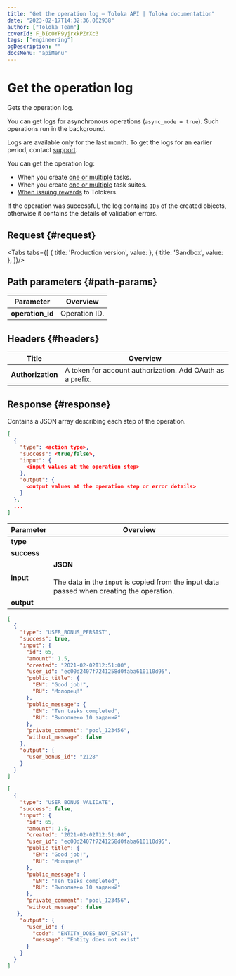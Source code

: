 ```yaml
---
title: "Get the operation log — Toloka API | Toloka documentation"
date: "2023-02-17T14:32:36.062938"
author: ["Toloka Team"]
coverId: F_bIcOYF9yjrxkPZrXc3
tags: ["engineering"]
ogDescription: ""
docsMenu: "apiMenu"
---
```



# Get the operation log

<Announce/>

Gets the operation log.

You can get logs for asynchronous operations (`async_mode = true`). Such operations run in the background.

Logs are available only for the last month. To get the logs for an earlier period, contact [support](/docs-new/guide/troubleshooting/troubleshooting).

You can get the operation log:

- When you create [one or multiple](/docs-new/api/create-task) tasks.
- When you create [one or multiple](/docs-new/api/create-task-suite) task suites.
- [When issuing rewards](/docs-new/api/create-bonus) to Tolokers.

If the operation was successful, the log contains `IDs` of the created objects, otherwise it contains the details of validation errors.

## Request {#request}

<Tabs tabs={[
  { title: 'Production version', value: <GetOperationLogList1/> },
  { title: 'Sandbox', value: <GetOperationLogList2/> },
]}/>

## Path parameters {#path-params}

Parameter | Overview
----- | -----
**operation_id** | Operation ID.

## Headers {#headers}

Title | Overview
----- | -----
**Authorization** | A token for account authorization. Add OAuth as a prefix.

## Response {#response}

Contains a JSON array describing each step of the operation.

```json
[
  {
    "type": <action type>,
    "success": <true/false>,
    "input": {
      <input values at the operation step>
    },
    "output": {
      <output values at the operation step or error details>
    }
  },
  ...
]
```

Parameter | Overview
----- | -----
**type** | <GetOperationLogTable1/>
**success** | <GetOperationLogTable2/>
**input** | **JSON**<br/><br/>The data in the `input` is copied from the input data passed when creating the operation.
**output** | <GetOperationLogTable3/>

<Cut title="Example of a log when a reward was issued successfully">

```json
[
  {
    "type": "USER_BONUS_PERSIST",
    "success": true,
    "input": {
      "id": 65,
      "amount": 1.5,
      "created": "2021-02-02T12:51:00",
      "user_id": "ec00d2407f7241258d0faba610110d95",
      "public_title": {
        "EN": "Good job!",
        "RU": "Молодец!"
      },
      "public_message": {
        "EN": "Ten tasks completed",
        "RU": "Выполнено 10 заданий"
      },
      "private_comment": "pool_123456",
      "without_message": false
    },
    "output": {
      "user_bonus_id": "2128"
    }
  }
]
```

</Cut>

<Cut title="Example of a log when issuing a reward failed">

```json
[
  {
    "type": "USER_BONUS_VALIDATE",
    "success": false,
    "input": {
      "id": 65,
      "amount": 1.5,
      "created": "2021-02-02T12:51:00",
      "user_id": "ec00d2407f7241258d0faba610110d95",
      "public_title": {
        "EN": "Good job!",
        "RU": "Молодец!"
      },
      "public_message": {
        "EN": "Ten tasks completed",
        "RU": "Выполнено 10 заданий"
      },
      "private_comment": "pool_123456",
      "without_message": false
   },
    "output": {
      "user_id": {
        "code": "ENTITY_DOES_NOT_EXIST",
        "message": "Entity does not exist"
      }
    }
  }
]
```

</Cut>

<ContactGuideSupport/>